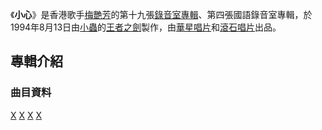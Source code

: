 {{unreferenced|time=2011-08-03T05:32:11+00:00}}
{{Album infobox | <!-- See Wikipedia:WikiProject_Albums -->
|  Name        = 小心
|  Type        = [[專輯|專輯]]
|  Artist      = [[梅艷芳|梅艷芳]]
|  Cover       = Caution-cover.jpg
|  Released    = 1994年8月13日
|  Recorded    = 1994年5月
|  Genre       = [[華語流行音樂|華語流行音樂]]
|  Length      = 
|  Label       = {{flagicon|BHKG}}[[華星唱片|華星唱片]]<br>{{flagicon|TWN}}[[滾石唱片|滾石唱片]]
|  Number      =
|  Producer    = [[小蟲|小蟲]]
|  Last album  = [[是這樣的|是這樣的]] <br />（1994年4月）
|  This album  = '''小心''' <br />（1994年8月13日）
|  Next album  = [[歌之女|歌之女]] <br />（1995年7月）
|  Misc = {{Extra album cover 2
|  Upper caption = 其他封面
|  Type          = 專輯
|  Cover         = Caution-taicover.jpg
|  Lower caption = 台灣版}}
}}

《'''小心'''》是香港歌手[[梅艷芳|梅艷芳]]的第十九張[[錄音室專輯|錄音室專輯]]、第四張國語錄音室專輯，於1994年8月13日由[[陳煥昌|小蟲]]的[[王者之劍_(台灣唱片公司)|王者之劍]]製作，由[[華星唱片|華星唱片]]和[[滾石唱片|滾石唱片]]出品。

==專輯介紹==
===曲目資料===
{{Tracklist
| collapsed = 
| headline = 
| font_size = 
| total_length = 

| all_writing = 
| all_music = 
| all_lyrics = 
| all_arranger = 
| all_producer = 
| all_except = 

| extra_column =

| title1 = 落葉不歸根
| note1 = 
| longnote1 = 台灣第一主打歌
| music1 = [[小蟲|小蟲]]
| lyrics1 = 小蟲
| arranger1 = [[梁伯君|梁伯君]]
| producer1 = 
| extra1 = 
| length1 = 

| title2 = 只羨鴛鴦不羨仙
| note2 = 電視劇[[俠義見青天|俠義見青天]]單元片尾曲
| longnote2 = 台灣第二主打歌
| music2 = 小蟲
| lyrics2 = 小蟲
| arranger2 = 梁伯君
| producer2 = 
| extra2 = 
| length2 = 

| title3 = 醉矇矓
| note3 = 
| longnote3 = 改編自Xavier Cugat & His Orchestra的歌曲《Jungle Drums》<br>粵語版本為《是這樣的》<br>同曲曲目：[[張國榮|張國榮]]《何去何從之阿飛正傳》
| music3 = Ernesto Lecuona<br>John Cacavas
| lyrics3 = 小蟲
| arranger3 = [[Terence_Chan|Terence Chan]]
| producer3 = 
| extra3 = 
| length3 = 

| title4 = 情歸何處
| note4 = 
| longnote4 = 粵語原曲為《情歸何處》
| music4 = [[倫永亮|倫永亮]]
| lyrics4 = [[向月娥|向月娥]]
| arranger4 = 倫永亮
| producer4 = 
| extra4 = 
| length4 = 

| title5 = 再陪你一晚
| note5 = 
| longnote5 = 改編自[[梁朝偉|梁朝偉]]的《朦朧夜雨裡》
| music5 = [[鍾偉強|鍾偉強]]
| lyrics5 = 向月娥
| arranger5 = [[張兆鴻|張兆鴻]]
| producer5 = 
| extra5 = 
| length5 = 

| title6 = 放開你的頭腦
| note6 = 
| longnote6 = 台灣第三主打歌
| music6 = [[羅百吉|羅百吉]]<br>小蟲
| lyrics6 = 小蟲
| arranger6 = 羅百吉
| producer6 = 
| extra6 = 
| length6 = 

| title7 = 大家都要快樂
| note7 = 
| longnote7 = 
| music7 = 小蟲
| lyrics7 = 小蟲
| arranger7 = 梁伯君
| producer7 = 
| extra7 = 
| length7 = 

| title8 = 天使愛魔鬼
| note8 = 
| longnote8 = 粵語原曲為《愛是個傳奇》
| music8 = 張兆鴻<br>倫永亮
| lyrics8 = [[姚若龍|姚若龍]]
| arranger8 = 張兆鴻<br>倫永亮
| producer8 = 
| extra8 = 
| length8 = 

| title9 = 蝶舞
| note9 = 
| longnote9 = 粵語原曲為《蝶舞》
| music9 = 張兆鴻
| lyrics9 = [[嚴光華|嚴光華]]
| arranger9 = 張兆鴻
| producer9 = 
| extra9 = 
| length9 = 

| title10 = 小心
| note10 = 
| longnote10 = 粵語原曲為《請你快回來》
| music10 = [[盧東尼|盧東尼]]
| lyrics10 = 小蟲
| arranger10 = 盧東尼
| producer10 = 
| extra10 = 
| length10 = 
}}

<!-- ==發行版本== -->
<!-- ==音樂錄影帶== -->
<!-- ==製作團隊== -->
<!-- ==成績== -->
<!-- ==參考資料== -->
<!-- ==外部連結== -->

{{梅艷芳}}

[[Category:梅艷芳音樂專輯|X]]
[[Category:1994年音樂專輯|X]]
[[Category:台灣音樂專輯|X]]
[[Category:流行音樂專輯|X]]